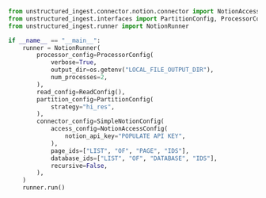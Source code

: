 ```python Python
from unstructured_ingest.connector.notion.connector import NotionAccessConfig, SimpleNotionConfig
from unstructured_ingest.interfaces import PartitionConfig, ProcessorConfig, ReadConfig
from unstructured_ingest.runner import NotionRunner

if __name__ == "__main__":
    runner = NotionRunner(
        processor_config=ProcessorConfig(
            verbose=True,
            output_dir=os.getenv("LOCAL_FILE_OUTPUT_DIR"),
            num_processes=2,
        ),
        read_config=ReadConfig(),
        partition_config=PartitionConfig(
            strategy="hi_res",
        ),
        connector_config=SimpleNotionConfig(
            access_config=NotionAccessConfig(
                notion_api_key="POPULATE API KEY",
            ),
            page_ids=["LIST", "OF", "PAGE", "IDS"],
            database_ids=["LIST", "OF", "DATABASE", "IDS"],
            recursive=False,
        ),
    )
    runner.run()
```
